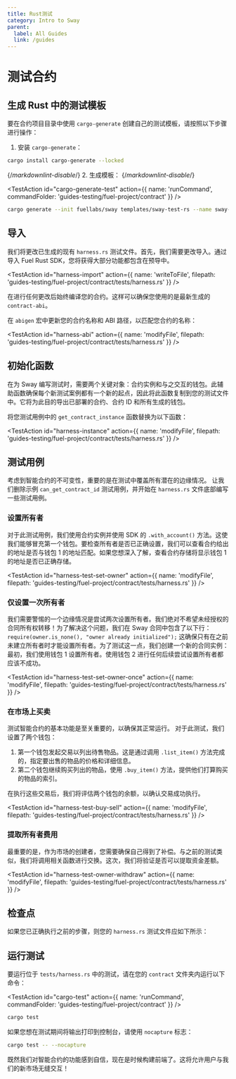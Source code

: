 ```yaml
---
title: Rust测试
category: Intro to Sway
parent:
  label: All Guides
  link: /guides
---
```


# 测试合约

## 生成 Rust 中的测试模板

要在合约项目目录中使用 `cargo-generate` 创建自己的测试模板，请按照以下步骤进行操作：

1. 安装 `cargo-generate`：

```bash
cargo install cargo-generate --locked
```

{/*markdownlint-disable*/}
2. 生成模板：
{/*markdownlint-disable*/}
 

<TestAction
id="cargo-generate-test"
action={{
  name: 'runCommand',
  commandFolder: 'guides-testing/fuel-project/contract'
}}
/>

```bash
cargo generate --init fuellabs/sway templates/sway-test-rs --name sway-store
```

<TextImport
  file="../counter-dapp/building-a-smart-contract.mdx"
  comment="rust_harness"
  commentType="{/*"
/>

## 导入

我们将更改已生成的现有 `harness.rs` 测试文件。首先，我们需要更改导入。通过导入 Fuel Rust SDK，您将获得大部分功能都包含在预导中。

<TestAction
id="harness-import"
action={{
  name: 'writeToFile',
  filepath: 'guides-testing/fuel-project/contract/tests/harness.rs'
}}
/>

<CodeImport
  file="../../examples/intro-to-sway/contract/tests/harness.rs"
  comment="rs_import"
  commentType="//"
  lang="rust"
/>

在进行任何更改后始终编译您的合约。这样可以确保您使用的是最新生成的 `contract-abi`。

在 `abigen` 宏中更新您的合约名称和 ABI 路径，以匹配您合约的名称：

<TestAction
id="harness-abi"
action={{
  name: 'modifyFile',
  filepath: 'guides-testing/fuel-project/contract/tests/harness.rs'
}}
/>

<CodeImport
  file="../../examples/intro-to-sway/contract/tests/harness.rs"
  comment="rs_abi"
  commentType="//"
  lang="rust"
/>

## 初始化函数

在为 Sway 编写测试时，需要两个关键对象：合约实例和与之交互的钱包。此辅助函数确保每个新测试案例都有一个新的起点，因此将此函数复制到您的测试文件中。它将为此目的导出已部署的合约、合约 ID 和所有生成的钱包。

将您测试用例中的 `get_contract_instance` 函数替换为以下函数：

<TestAction
id="harness-instance"
action={{
  name: 'modifyFile',
  filepath: 'guides-testing/fuel-project/contract/tests/harness.rs'
}}
/>

<CodeImport
  file="../../examples/intro-to-sway/contract/tests/harness.rs"
  comment="rs_contract_instance_parent"
  commentType="//"
  lang="rust"
/>

## 测试用例

考虑到智能合约的不可变性，重要的是在测试中覆盖所有潜在的边缘情况。
让我们删除示例 `can_get_contract_id` 测试用例，并开始在 `harness.rs` 文件底部编写一些测试用例。

### 设置所有者

对于此测试用例，我们使用合约实例并使用 SDK 的 `.with_account()` 方法。这使我们能够冒充第一个钱包。要检查所有者是否已正确设置，我们可以查看合约给出的地址是否与钱包 1 的地址匹配。如果您想深入了解，查看合约存储将显示钱包 1 的地址是否已正确存储。

<TestAction
id="harness-test-set-owner"
action={{
  name: 'modifyFile',
  filepath: 'guides-testing/fuel-project/contract/tests/harness.rs'
}}
/>

<CodeImport
  file="../../examples/intro-to-sway/contract/tests/harness.rs"
  comment="rs_test_set_owner"
  commentType="//"
  lang="rust"
/>

### 仅设置一次所有者

我们需要警惕的一个边缘情况是尝试两次设置所有者。我们绝对不希望未经授权的合同所有权转移！为了解决这个问题，我们在 Sway 合同中包含了以下行：`require(owner.is_none(), "owner already initialized");`
这确保只有在之前未建立所有者时才能设置所有者。为了测试这一点，我们创建一个新的合同实例：最初，我们使用钱包 1 设置所有者。使用钱包 2 进行任何后续尝试设置所有者都应该不成功。

<TestAction
id="harness-test-set-owner-once"
action={{
  name: 'modifyFile',
  filepath: 'guides-testing/fuel-project/contract/tests/harness.rs'
}}
/>

<CodeImport
  file="../../examples/intro-to-sway/contract/tests/harness.rs"
  comment="rs_test_set_owner_once"
  commentType="//"
  lang="rust"
/>

### 在市场上买卖

测试智能合约的基本功能是至关重要的，以确保其正常运行。
对于此测试，我们设置了两个钱包：

1. 第一个钱包发起交易以列出待售物品。这是通过调用 `.list_item()` 方法完成的，指定要出售的物品的价格和详细信息。
2. 第二个钱包继续购买列出的物品，使用 `.buy_item()` 方法，提供他们打算购买的物品的索引。

在执行这些交易后，我们将评估两个钱包的余额，以确认交易成功执行。

<TestAction
id="harness-test-buy-sell"
action={{
  name: 'modifyFile',
  filepath: 'guides-testing/fuel-project/contract/tests/harness.rs'
}}
/>

<CodeImport
  file="../../examples/intro-to-sway/contract/tests/harness.rs"
  comment="rs_test_list_and_buy_item"
  commentType="//"
  lang="rust"
/>

### 提取所有者费用

最重要的是，作为市场的创建者，您需要确保自己得到了补偿。与之前的测试类似，我们将调用相关函数进行交换。这次，我们将验证是否可以提取资金差额。

<TestAction
id="harness-test-owner-withdraw"
action={{
  name: 'modifyFile',
  filepath: 'guides-testing/fuel-project/contract/tests/harness.rs'
}}
/>

<CodeImport
  file="../../examples/intro-to-sway/contract/tests/harness.rs"
  comment="rs_test_withdraw_funds"
  commentType="//"
  lang="rust"
/>

## 检查点

如果您已正确执行之前的步骤，则您的 `harness.rs` 测试文件应如下所示：

<CodeImport
  file="../../examples/intro-to-sway/contract/tests/harness.rs"
  comment="all"
  commentType="//"
  lang="rust"
/>

## 运行测试

要运行位于 `tests/harness.rs` 中的测试，请在您的 `contract` 文件夹内运行以下命令：

<TestAction
id="cargo-test"
action={{
  name: 'runCommand',
  commandFolder: 'guides-testing/fuel-project/contract'
}}
/>

```sh
cargo test
```

如果您想在测试期间将输出打印到控制台，请使用 `nocapture` 标志：

```sh
cargo test -- --nocapture
```

既然我们对智能合约的功能感到自信，现在是时候构建前端了。这将允许用户与我们的新市场无缝交互！

